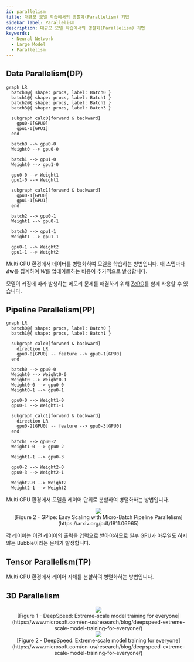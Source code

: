 ```yaml
---
id: parallelism
title: 대규모 모델 학습에서의 병렬화(Parallelism) 기법
sidebar_label: Parallelism
description: 대규모 모델 학습에서의 병렬화(Parallelism) 기법
keywords:
  - Neural Network
  - Large Model
  - Parallelism
---
```



## Data Parallelism(DP)

```mermaid
graph LR
  batch0@{ shape: procs, label: Batch0 }
  batch1@{ shape: procs, label: Batch1 }
  batch2@{ shape: procs, label: Batch2 }
  batch3@{ shape: procs, label: Batch3 }

  subgraph calc0[forward & backward]
    gpu0-0[GPU0]
    gpu1-0[GPU1]
  end

  batch0 --> gpu0-0
  Weight0 --> gpu0-0

  batch1 --> gpu1-0
  Weight0 --> gpu1-0

  gpu0-0 --> Weight1
  gpu1-0 --> Weight1

  subgraph calc1[forward & backward]
    gpu0-1[GPU0]
    gpu1-1[GPU1]
  end

  batch2 --> gpu0-1
  Weight1 --> gpu0-1

  batch3 --> gpu1-1
  Weight1 --> gpu1-1

  gpu0-1 --> Weight2
  gpu1-1 --> Weight2
```

Multi GPU 환경에서 데이터를 병렬화하여 모델을 학습하는 방법입니다. 매 스텝마다 $\Delta \mathbf{w}$를 집계하여 $W$를 업데이트하는 비용이 추가적으로 발생합니다.

모델이 커짐에 따라 발생하는 메모리 문제를 해결하기 위해 [ZeRO](https://www.microsoft.com/en-us/research/blog/zero-deepspeed-new-system-optimizations-enable-training-models-with-over-100-billion-parameters/)를 함께 사용할 수 있습니다.

## Pipeline Parallelism(PP)

```mermaid
graph LR
  batch0@{ shape: procs, label: Batch0 }
  batch1@{ shape: procs, label: Batch1 }

  subgraph calc0[forward & backward]
    direction LR
    gpu0-0[GPU0] -- feature --> gpu0-1[GPU0]
  end

  batch0 --> gpu0-0
  Weight0 --> Weight0-0
  Weight0 --> Weight0-1
  Weight0-0 --> gpu0-0
  Weight0-1 --> gpu0-1

  gpu0-0 --> Weight1-0
  gpu0-1 --> Weight1-1

  subgraph calc1[forward & backward]
    direction LR
    gpu0-2[GPU0] -- feature --> gpu0-3[GPU0]
  end

  batch1 --> gpu0-2
  Weight1-0 --> gpu0-2

  Weight1-1 --> gpu0-3

  gpu0-2 --> Weight2-0
  gpu0-3 --> Weight2-1

  Weight2-0 --> Weight2
  Weight2-1 --> Weight2
```

Multi GPU 환경에서 모델을 레이어 단위로 분할하여 병렬화하는 방법입니다.

<center>
	<img src={useBaseUrl("img/mlops/nn/large-model/bubble.png")} />
	<figcaption>
		[Figure 2 - GPipe: Easy Scaling with Micro-Batch Pipeline Parallelism](https://arxiv.org/pdf/1811.06965)
	</figcaption>
</center>

각 레이어는 이전 레이어의 출력을 입력으로 받아야하므로 일부 GPU가 아무일도 하지 않는 Bubble이라는 문제가 발생합니다.

## Tensor Parallelism(TP)

Multi GPU 환경에서 레이어 자체를 분할하여 병렬화하는 방법입니다.

## 3D Parallelism

<center>
	<img className="bg-white" src={useBaseUrl("img/mlops/nn/large-model/3d-parallelism-1.png")} />
	<figcaption>
		[Figure 1 - DeepSpeed: Extreme-scale model training for
		everyone](https://www.microsoft.com/en-us/research/blog/deepspeed-extreme-scale-model-training-for-everyone/)
	</figcaption>
	<img className="bg-white" src={useBaseUrl("img/mlops/nn/large-model/3d-parallelism-2.png")} />
	<figcaption>
		[Figure 2 - DeepSpeed: Extreme-scale model training for
		everyone](https://www.microsoft.com/en-us/research/blog/deepspeed-extreme-scale-model-training-for-everyone/)
	</figcaption>
</center>
